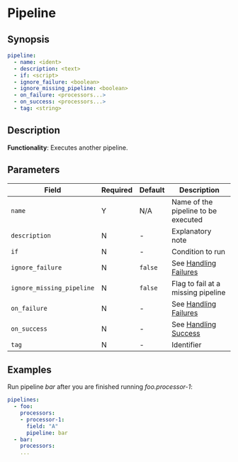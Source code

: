 # Pipeline

## Synopsis

```yaml {2}
pipeline:
  - name: <ident>
  - description: <text>
  - if: <script>
  - ignore_failure: <boolean>
  - ignore_missing_pipeline: <boolean>
  - on_failure: <processors...>
  - on_success: <processors...>
  - tag: <string>
```

## Description

**Functionality**: Executes another pipeline.

## Parameters

|Field|Required|Default|Description|
|---|---|---|---|
|`name`|Y|N/A|Name of the pipeline to be executed|
|`description`|N|-|Explanatory note|
|`if`|N|-|Condition to run|
|`ignore_failure`|N|`false`|See [Handling Failures](../handling-failures.mdx)|
|`ignore_missing_pipeline`|N|`false`|Flag to fail at a missing pipeline|
|`on_failure`|N|-|See [Handling Failures](../handling-failures.mdx)|
|`on_success`|N|-|See [Handling Success](../handling-success.mdx)|
|`tag`|N|-|Identifier|

## Examples

Run pipeline _bar_ after you are finished running _foo.processor-1_:

```yaml
pipelines:
  - foo:
    processors:
    - processor-1:
      field: "A"
      pipeline: bar
  - bar:
    processors:
    ...
```
